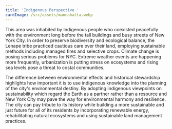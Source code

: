 ```yaml
---
title: 'Indigenous Perspective '
cardImage: /src/assets/mannahatta.webp
---
```


This area was inhabited by Indigenous people who coexisted peacefully with the environment long before the tall buildings and busy streets of New York City. In order to preserve biodiversity and ecological balance, the Lenape tribe practiced cautious care over their land, employing sustainable methods including managed fires and selective crops. Climate change is posing serious problems for NYC. Extreme weather events are happening more frequently, urbanization is putting stress on ecosystems and rising sea levels pose a threat to costal communities.

The difference between environmental effects and historical stewardship highlights how important it is to use indigenous knowledge into the planning of the city's environmental destiny. By adopting indigenous viewpoints on sustainability which regard the Earth as a partner rather than a resource and New York City may pave the way for environmental harmony and resilience. The city can pay tribute to its history while building a more sustainable and just future for all of its residents by incorporating renewable energy, rehabilitating natural ecosystems and using sustainable land management practices.
